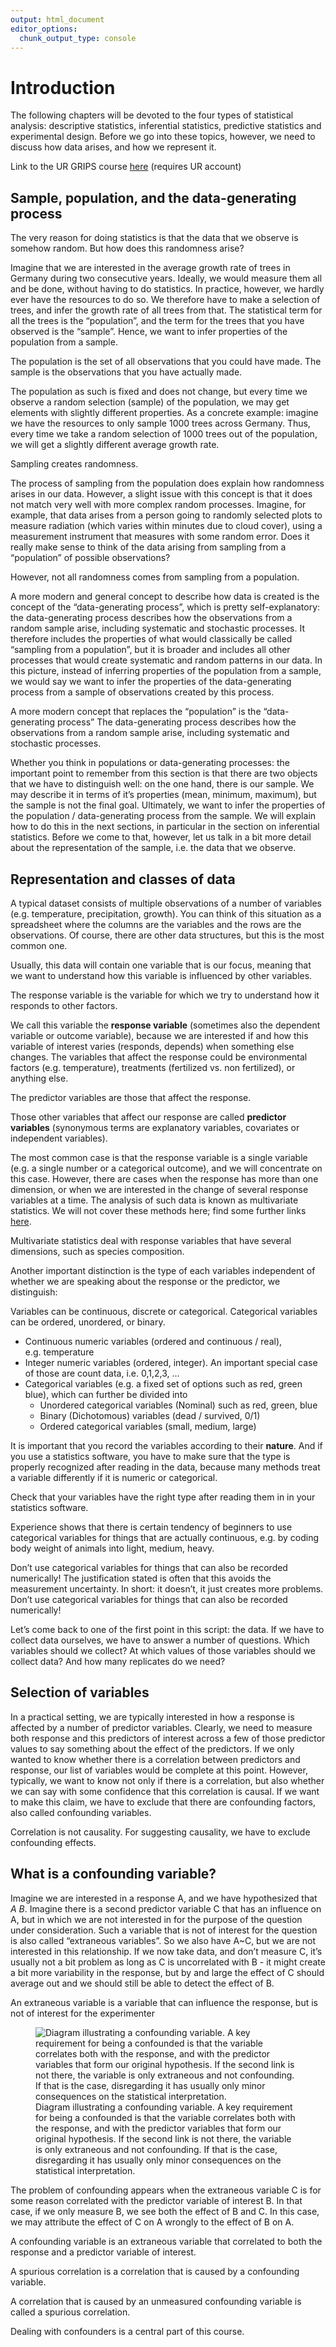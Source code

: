 ```yaml
---
output: html_document
editor_options: 
  chunk_output_type: console
---
```


# Introduction {.unnumbered}

The following chapters will be devoted to the four types of statistical analysis: descriptive statistics, inferential statistics, predictive statistics and experimental design. Before we go into these topics, however, we need to discuss how data arises, and how we represent it.

Link to the UR GRIPS course [here](https://elearning.uni-regensburg.de/course/view.php?id=54766) (requires UR account)

## Sample, population, and the data-generating process

The very reason for doing statistics is that the data that we observe is somehow random. But how does this randomness arise?

Imagine that we are interested in the average growth rate of trees in Germany during two consecutive years. Ideally, we would measure them all and be done, without having to do statistics. In practice, however, we hardly ever have the resources to do so. We therefore have to make a selection of trees, and infer the growth rate of all trees from that. The statistical term for all the trees is the "population", and the term for the trees that you have observed is the "sample". Hence, we want to infer properties of the population from a sample.

::: column-margin
The population is the set of all observations that you could have made. The sample is the observations that you have actually made.
:::

The population as such is fixed and does not change, but every time we observe a random selection (sample) of the population, we may get elements with slightly different properties. As a concrete example: imagine we have the resources to only sample 1000 trees across Germany. Thus, every time we take a random selection of 1000 trees out of the population, we will get a slightly different average growth rate.

::: column-margin
Sampling creates randomness.
:::

The process of sampling from the population does explain how randomness arises in our data. However, a slight issue with this concept is that it does not match very well with more complex random processes. Imagine, for example, that data arises from a person going to randomly selected plots to measure radiation (which varies within minutes due to cloud cover), using a measurement instrument that measures with some random error. Does it really make sense to think of the data arising from sampling from a "population" of possible observations?

::: column-margin
However, not all randomness comes from sampling from a population.
:::

A more modern and general concept to describe how data is created is the concept of the "data-generating process", which is pretty self-explanatory: the data-generating process describes how the observations from a random sample arise, including systematic and stochastic processes. It therefore includes the properties of what would classically be called "sampling from a population", but it is broader and includes all other processes that would create systematic and random patterns in our data. In this picture, instead of inferring properties of the population from a sample, we would say we want to infer the properties of the data-generating process from a sample of observations created by this process.

::: column-margin
A more modern concept that replaces the "population" is the "data-generating process" The data-generating process describes how the observations from a random sample arise, including systematic and stochastic processes.
:::

Whether you think in populations or data-generating processes: the important point to remember from this section is that there are two objects that we have to distinguish well: on the one hand, there is our sample. We may describe it in terms of it's properties (mean, minimum, maximum), but the sample is not the final goal. Ultimately, we want to infer the properties of the population / data-generating process from the sample. We will explain how to do this in the next sections, in particular in the section on inferential statistics. Before we come to that, however, let us talk in a bit more detail about the representation of the sample, i.e. the data that we observe.

## Representation and classes of data

A typical dataset consists of multiple observations of a number of variables (e.g. temperature, precipitation, growth). You can think of this situation as a spreadsheet where the columns are the variables and the rows are the observations. Of course, there are other data structures, but this is the most common one.

Usually, this data will contain one variable that is our focus, meaning that we want to understand how this variable is influenced by other variables.

::: column-margin
The response variable is the variable for which we try to understand how it responds to other factors.
:::

We call this variable the **response variable** (sometimes also the dependent variable or outcome variable), because we are interested if and how this variable of interest varies (responds, depends) when something else changes. The variables that affect the response could be environmental factors (e.g. temperature), treatments (fertilized vs. non fertilized), or anything else.

::: column-margin
The predictor variables are those that affect the response.
:::

Those other variables that affect our response are called **predictor variables** (synonymous terms are explanatory variables, covariates or independent variables).

The most common case is that the response variable is a single variable (e.g. a single number or a categorical outcome), and we will concentrate on this case. However, there are cases when the response has more than one dimension, or when we are interested in the change of several response variables at a time. The analysis of such data is known as multivariate statistics. We will not cover these methods here; find some further links [here](http://biometry.github.io/APES/Stats/stats50-MultivariateStatistics.html).

::: column-margin
Multivariate statistics deal with response variables that have several dimensions, such as species composition.
:::

Another important distinction is the type of each variables independent of whether we are speaking about the response or the predictor, we distinguish:

::: column-margin
Variables can be continuous, discrete or categorical. Categorical variables can be ordered, unordered, or binary.
:::

-   Continuous numeric variables (ordered and continuous / real), e.g. temperature
-   Integer numeric variables (ordered, integer). An important special case of those are count data, i.e. 0,1,2,3, ...
-   Categorical variables (e.g. a fixed set of options such as red, green blue), which can further be divided into
    -   Unordered categorical variables (Nominal) such as red, green, blue
    -   Binary (Dichotomous) variables (dead / survived, 0/1)
    -   Ordered categorical variables (small, medium, large)

It is important that you record the variables according to their **nature**. And if you use a statistics software, you have to make sure that the type is properly recognized after reading in the data, because many methods treat a variable differently if it is numeric or categorical.

::: column-margin
Check that your variables have the right type after reading them in in your statistics software.
:::

Experience shows that there is certain tendency of beginners to use categorical variables for things that are actually continuous, e.g. by coding body weight of animals into light, medium, heavy.

::: {.callout-warning appearance="simple"}
Don't use categorical variables for things that can also be recorded numerically! The justification stated is often that this avoids the measurement uncertainty. In short: it doesn't, it just creates more problems. Don't use categorical variables for things that can also be recorded numerically!
:::

Let's come back to one of the first point in this script: the data. If we have to collect data ourselves, we have to answer a number of questions. Which variables should we collect? At which values of those variables should we collect data? And how many replicates do we need?

## Selection of variables

In a practical setting, we are typically interested in how a response is affected by a number of predictor variables. Clearly, we need to measure both response and this predictors of interest across a few of those predictor values to say something about the effect of the predictors. If we only wanted to know whether there is a correlation between predictors and response, our list of variables would be complete at this point. However, typically, we want to know not only if there is a correlation, but also whether we can say with some confidence that this correlation is causal. If we want to make this claim, we have to exclude that there are confounding factors, also called confounding variables.

::: column-margin
Correlation is not causality. For suggesting causality, we have to exclude confounding effects.
:::

## What is a confounding variable?

Imagine we are interested in a response A, and we have hypothesized that $A~B$. Imagine there is a second predictor variable C that has an influence on A, but in which we are not interested in for the purpose of the question under consideration. Such a variable that is not of interest for the question is also called "extraneous variables". So we also have A\~C, but we are not interested in this relationship. If we now take data, and don't measure C, it's usually not a bit problem as long as C is uncorrelated with B - it might create a bit more variability in the response, but by and large the effect of C should average out and we should still be able to detect the effect of B.

::: column-margin
An extraneous variable is a variable that can influence the response, but is not of interest for the experimenter
:::

![Diagram illustrating a confounding variable. A key requirement for being a confounded is that the variable correlates both with the response, and with the predictor variables that form our original hypothesis. If the second link is not there, the variable is only extraneous and not confounding. If that is the case, disregarding it has usually only minor consequences on the statistical interpretation.](Confounding.png)

The problem of confounding appears when the extraneous variable C is for some reason correlated with the predictor variable of interest B. In that case, if we only measure B, we see both the effect of B and C. In this case, we may attribute the effect of C on A wrongly to the effect of B on A.

::: column-margin
A confounding variable is an extraneous variable that correlated to both the response and a predictor variable of interest.
:::

::: column-margin
A spurious correlation is a correlation that is caused by a confounding variable.
:::

A correlation that is caused by an unmeasured confounding variable is called a spurious correlation.

Dealing with confounders is a central part of this course.
